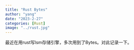```yaml
---
title: "Rust Bytes"
author: "yang"
date: "2023-2-27"
categories: [Rust]
image: "../rust.jpg"
---
```


最近在用rust写lsm存储引擎，多次用到了Bytes。对此记录一下。